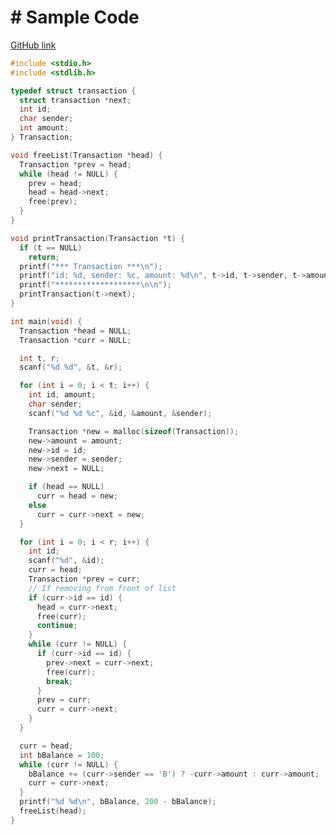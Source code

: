 # # Sample Code

[GitHub link](https://github.com/csesoc/comp1511-revision-t1-2022/blob/master/solutions/marc-coin/solution.c)

```c
#include <stdio.h>
#include <stdlib.h>

typedef struct transaction {
  struct transaction *next;
  int id;
  char sender;
  int amount;
} Transaction;

void freeList(Transaction *head) {
  Transaction *prev = head;
  while (head != NULL) {
    prev = head;
    head = head->next;
    free(prev);
  }
}

void printTransaction(Transaction *t) {
  if (t == NULL)
    return;
  printf("*** Transaction ***\n");
  printf("id: %d, sender: %c, amount: %d\n", t->id, t->sender, t->amount);
  printf("*******************\n\n");
  printTransaction(t->next);
}

int main(void) {
  Transaction *head = NULL;
  Transaction *curr = NULL;

  int t, r;
  scanf("%d %d", &t, &r);

  for (int i = 0; i < t; i++) {
    int id, amount;
    char sender;
    scanf("%d %d %c", &id, &amount, &sender);

    Transaction *new = malloc(sizeof(Transaction));
    new->amount = amount;
    new->id = id;
    new->sender = sender;
    new->next = NULL;

    if (head == NULL)
      curr = head = new;
    else
      curr = curr->next = new;
  }

  for (int i = 0; i < r; i++) {
    int id;
    scanf("%d", &id);
    curr = head;
    Transaction *prev = curr;
    // If removing from front of list
    if (curr->id == id) {
      head = curr->next;
      free(curr);
      continue;
    }
    while (curr != NULL) {
      if (curr->id == id) {
        prev->next = curr->next;
        free(curr);
        break;
      }
      prev = curr;
      curr = curr->next;
    }
  }

  curr = head;
  int bBalance = 100;
  while (curr != NULL) {
    bBalance += (curr->sender == 'B') ? -curr->amount : curr->amount;
    curr = curr->next;
  }
  printf("%d %d\n", bBalance, 200 - bBalance);
  freeList(head);
}
```